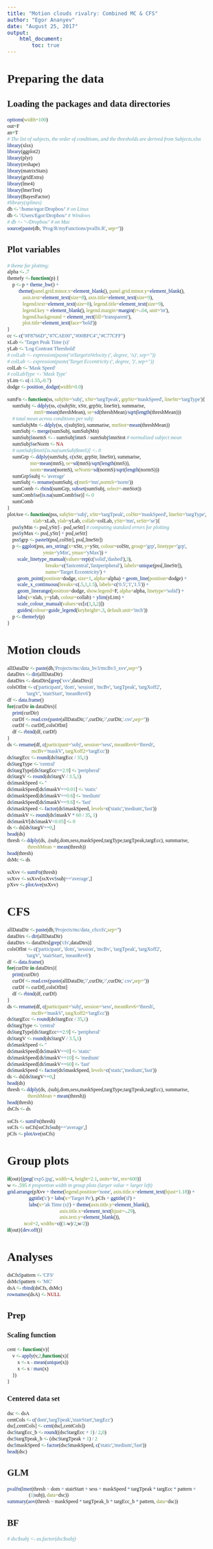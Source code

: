 ```yaml
---
title: "Motion clouds rivalry: Combined MC & CFS"
author: "Egor Ananyev"
date: "August 25, 2017"
output:
    html_document:
        toc: true
---
```


<style type="text/css">
body, td{
  font-family: Cambria;
}
code.r{
  font-family: Inconsolata;
}
</style>

# Preparing the data

## Loading the packages and data directories
```r
options(width=100)
out=F
an=T
# The list of subjects, the order of conditions, and the thresholds are derived from Subjects.xlsx
library(xlsx)
library(ggplot2)
library(plyr)
library(reshape)
library(matrixStats)
library(gridExtra)
library(lme4)
library(lmerTest)
library(BayesFactor)
#library(splines)
db <- '/home/egor/Dropbox/' # on Linux
db <- '/Users/Egor/Dropbox/' # Windows
# db <- '~/Dropbox/' # on Mac
source(paste(db, 'Prog/R/myFunctions/pvalfn.R', sep=''))
```

## Plot variables
```r
# theme for plotting:
alpha <- .7
themefy <- function(p) {
    p <- p + theme_bw() + 
         theme(panel.grid.minor.x=element_blank(), panel.grid.minor.y=element_blank(),
            axis.text=element_text(size=8), axis.title=element_text(size=9),
            legend.text=element_text(size=8), legend.title=element_text(size=9),
            legend.key = element_blank(), legend.margin=margin(t=-.04, unit='in'),
            legend.background = element_rect(fill='transparent'),
            plot.title=element_text(face='bold'))
}
cc <- c("#F8766D","#7CAE00","#00BFC4","#C77CFF")
xLab <- 'Target Peak Time (s)'
yLab <- 'Log Contrast Threshold'
# colLab <- expression(paste('\nTarget\nVelocity (', degree, '/s)', sep=''))
# colLab <- expression(paste('Target Eccentricity (', degree, ')', sep=''))
colLab <- 'Mask Speed'
# colLabType <- 'Mask Type'
yLim <- c(-1.55,-0.7)
dodge <- position_dodge(width=0.0)
```

```r
sumFn <- function(ss, subjStr='subj', xStr='targTpeak', grpStr='maskSpeed', lineStr='targType'){
    sumSubj <- ddply(ss, c(subjStr, xStr, grpStr, lineStr), summarise,
                     mnS=mean(threshMean), se=sd(threshMean)/sqrt(length(threshMean))) 
    # total mean across conditions per subj:
    sumSubjMn <- ddply(ss, c(subjStr), summarise, mnStot=mean(threshMean)) 
    sumSubj <- merge(sumSubj, sumSubjMn)
    sumSubj$normS <- - sumSubj$mnS / sumSubj$mnStot # normalized subject mean
    sumSubj$seNorm <- NA
    # sumSubj$mnS[is.na(sumSubj$mnS)] <- 0
    sumGrp <- ddply(sumSubj, c(xStr, grpStr, lineStr), summarise,
                  mn=mean(mnS), se=sd(mnS)/sqrt(length(mnS)),
                  norm=mean(normS), seNorm=sd(normS)/sqrt(length(normS)))
    sumGrp$subj <- 'average'
    sumSubj <- rename(sumSubj, c(mnS='mn',normS='norm'))
    sumComb <- rbind(sumGrp, subset(sumSubj, select=-mnStot))
    sumComb$se[is.na(sumComb$se)] <- 0
    sumComb
}
plotAve <- function(pss, subjStr='subj', xStr='targTpeak', colStr='maskSpeed', lineStr='targType',
                    xlab=xLab, ylab=yLab, collab=colLab, yStr='mn', seStr='se'){
    pss$yMin <- pss[,yStr] - pss[,seStr] # computing standard errors for plotting
    pss$yMax <- pss[,yStr] + pss[,seStr]
    pss$grp <- paste0(pss[,colStr], pss[,lineStr])
    p <- ggplot(pss, aes_string(x=xStr, y=yStr, colour=colStr, group='grp', linetype='grp',
                            ymin='yMin', ymax='yMax')) +
        scale_linetype_manual(values=rep(c('solid','dashed'),3),
                              breaks=c('fastcentral','fastperipheral'), labels=unique(pss[,lineStr]),
                              name='Target Eccentricity') +
        geom_point(position=dodge, size=1, alpha=alpha) + geom_line(position=dodge) +
        scale_x_continuous(breaks=c(.5,1,1.5), labels=c('0.5','1','1.5')) +
        geom_linerange(position=dodge, show.legend=F, alpha=alpha, linetype='solid') +
        labs(x=xlab, y=ylab, colour=collab) + ylim(yLim) + 
        scale_colour_manual(values=cc[c(1,3,2)])
        guides(colour=guide_legend(keyheight=.3, default.unit='inch'))
    p <- themefy(p)
}
```

# Motion clouds

```r
allDataDir <- paste(db,'Projects/mc/data_bv3/mcBv3_xvv',sep='')
dataDirs <- dir(allDataDir)
dataDirs <- dataDirs[grep('xvv',dataDirs)]
colsOfInt <- c('participant', 'dom', 'session', 'mcBv', 'targTpeak', 'targXoff2', 
               'targV', 'stairStart', 'meanRev6')
df <- data.frame()
for(curDir in dataDirs){
    print(curDir)
    curDf <- read.csv(paste(allDataDir,'/',curDir,'/',curDir,'.csv',sep=''))
    curDf <- curDf[,colsOfInt]
    df <- rbind(df, curDf)
}
ds <- rename(df, c(participant='subj', session='sess', meanRev6='thresh',
                   mcBv='maskV', targXoff2='targEcc'))
ds$targEcc <- round(ds$targEcc / 35,1)
ds$targType <- 'central'
ds$targType[ds$targEcc==2.9] <- 'peripheral'
ds$targV <- round(ds$targV / 3.5,1)
ds$maskSpeed <- ''
ds$maskSpeed[ds$maskV==0.01] <- 'static'
ds$maskSpeed[ds$maskV==0.6] <- 'medium'
ds$maskSpeed[ds$maskV==9.6] <- 'fast'
ds$maskSpeed <- factor(ds$maskSpeed, levels=c('static','medium','fast'))
ds$maskV <- round(ds$maskV * 60 / 35, 1)
ds$maskV[ds$maskV<0.05] <- 0
ds <- ds[ds$targV==0,]
head(ds)
thresh <- ddply(ds, .(subj,dom,sess,maskSpeed,targType,targTpeak,targEcc), summarise, 
                threshMean = mean(thresh))
head(thresh)
dsMc <- ds
```

```r
ssXvv <- sumFn(thresh)
ssXvv <- ssXvv[ssXvv$subj=='average',]
pXvv <- plotAve(ssXvv)
```

# CFS

```r
allDataDir <- paste(db,'Projects/mc/data_cfs/cfs',sep='')
dataDirs <- dir(allDataDir)
dataDirs <- dataDirs[grep('cfs',dataDirs)]
colsOfInt <- c('participant', 'dom', 'session', 'mcBv', 'targTpeak', 'targXoff2', 
               'targV', 'stairStart', 'meanRev6')
df <- data.frame()
for(curDir in dataDirs){
    print(curDir)
    curDf <- read.csv(paste(allDataDir,'/',curDir,'/',curDir,'.csv',sep=''))
    curDf <- curDf[,colsOfInt]
    df <- rbind(df, curDf)
}
ds <- rename(df, c(participant='subj', session='sess', meanRev6='thresh',
                   mcBv='maskV', targXoff2='targEcc'))
ds$targEcc <- round(ds$targEcc / 35,1)
ds$targType <- 'central'
ds$targType[ds$targEcc==2.9] <- 'peripheral'
ds$targV <- round(ds$targV / 3.5,1)
ds$maskSpeed <- ''
ds$maskSpeed[ds$maskV==0] <- 'static'
ds$maskSpeed[ds$maskV==10] <- 'medium'
ds$maskSpeed[ds$maskV==60] <- 'fast'
ds$maskSpeed <- factor(ds$maskSpeed, levels=c('static','medium','fast'))
ds <- ds[ds$targV==0,]
head(ds)
thresh <- ddply(ds, .(subj,dom,sess,maskSpeed,targType,targTpeak,targEcc), summarise, 
                threshMean = mean(thresh))
head(thresh)
dsCfs <- ds
```

```r
ssCfs <- sumFn(thresh)
ssCfs <- ssCfs[ssCfs$subj=='average',]
pCfs <- plotAve(ssCfs)
```

# Group plots
```r
if(out){jpeg('exp5.jpg', width=4, height=2.1, units='in', res=600)}
w <- .595 # proportion width in group plots (larger value = larger left)
grid.arrange(pXvv + theme(legend.position='none', axis.title.x=element_text(hjust=1.18)) +  
                 ggtitle('c') + labs(x='Target Pe'), pCfs + ggtitle('d') + 
                 labs(x='ak Time (s)') + theme(axis.title.y=element_blank(), 
                                         axis.title.x=element_text(hjust=-.29),
                                         axis.text.y=element_blank()), 
             ncol=2, widths=c((1-w)/2,w/2))
if(out){dev.off()}
```

# Analyses
```r
dsCfs$pattern <- 'CFS'
dsMc$pattern <- 'MC'
dsA <- rbind(dsCfs, dsMc)
rownames(dsA) <- NULL
```

## Prep

### Scaling function
```r
cent <- function(v){
    v <- apply(v,2,function(x){
        x <- x - mean(unique(x))
        x <- x / max(x)
    })
}
```

### Centered data set
```r
dsc <- dsA
centCols <- c('dom','targTpeak','stairStart','targEcc')
dsc[,centCols] <- cent(dsc[,centCols])
dsc$targEcc_b <- round((dsc$targEcc + 1) / 2,0)
dsc$targTpeak_b <- (dsc$targTpeak + 1) / 2
dsc$maskSpeed <- factor(dsc$maskSpeed, c('static','medium','fast'))
head(dsc)
```

## GLM
```r
pvalfn(lmer(thresh ~ dom + stairStart + sess + maskSpeed * targTpeak * targEcc * pattern +
                 (1|subj), data=dsc))
summary(aov(thresh ~ maskSpeed * targTpeak_b * targEcc_b * pattern, data=dsc))
```

## BF
```r
# dsc$subj <- as.factor(dsc$subj)
```